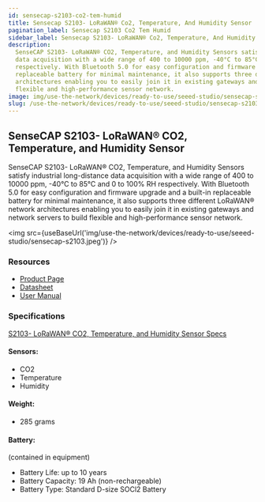 ```yaml
---
id: sensecap-s2103-co2-tem-humid
title: Sensecap S2103- LoRaWAN® Co2, Temperature, And Humidity Sensor
pagination_label: Sensecap S2103 Co2 Tem Humid
sidebar_label: Sensecap S2103- LoRaWAN® Co2, Temperature, And Humidity Sensor
description:
  SenseCAP S2103- LoRaWAN® CO2, Temperature, and Humidity Sensors satisfy industrial long-distance
  data acquisition with a wide range of 400 to 10000 ppm, -40°C to 85°C and 0 to 100% RH
  respectively. With Bluetooth 5.0 for easy configuration and firmware upgrade and a built-in
  replaceable battery for minimal maintenance, it also supports three different LoRaWAN network
  architectures enabling you to easily join it in existing gateways and network servers to build
  flexible and high-performance sensor network.
image: img/use-the-network/devices/ready-to-use/seeed-studio/sensecap-s2103.jpeg
slug: /use-the-network/devices/ready-to-use/seeed-studio/sensecap-s2103-co2-tem-humid
---
```



## SenseCAP S2103- LoRaWAN® CO2, Temperature, and Humidity Sensor

SenseCAP S2103- LoRaWAN® CO2, Temperature, and Humidity Sensors satisfy industrial long-distance data
acquisition with a wide range of 400 to 10000 ppm, -40°C to 85°C and 0 to 100% RH respectively. With
Bluetooth 5.0 for easy configuration and firmware upgrade and a built-in replaceable battery for
minimal maintenance, it also supports three different LoRaWAN® network architectures enabling you to
easily join it in existing gateways and network servers to build flexible and high-performance
sensor network.

<img
  src={useBaseUrl('img/use-the-network/devices/ready-to-use/seeed-studio/sensecap-s2103.jpeg')}
/>

### Resources

- [Product Page](https://www.seeedstudio.com/SenseCAP-S2103-LoRaWAN-CO2-Temperature-and-Humidity-Sensor-p-5356.html)
- [Datasheet](https://drive.google.com/file/d/1HfZMCDgKOhgWbJDyBI8cY4T2JVEOh9fF/view?usp=sharing)
- [User Manual](https://drive.google.com/file/d/1Jq9Nigpjzda6mw9a20I6FHBEfS25PdAA/view?usp=sharing)

### Specifications

[S2103- LoRaWAN® CO2, Temperature, and Humidity Sensor Specs](https://drive.google.com/file/d/1HfZMCDgKOhgWbJDyBI8cY4T2JVEOh9fF/view)

#### Sensors:

- CO2
- Temperature
- Humidity

#### Weight:

- 285 grams

#### Battery:

(contained in equipment)

- Battery Life: up to 10 years
- Battery Capacity: 19 Ah (non-rechargeable)
- Battery Type: Standard D-size SOCl2 Battery
